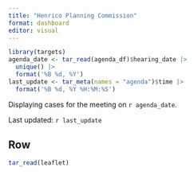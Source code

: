 ```yaml
---
title: "Henrico Planning Commission"
format: dashboard
editor: visual
---
```


```r
library(targets)
agenda_date <- tar_read(agenda_df)$hearing_date |> 
  unique() |> 
  format('%B %d, %Y')
last_update <- tar_meta(names = "agenda")$time |> 
  format('%B %d, %Y %H:%M:%S')
```

Displaying cases for the meeting on `r agenda_date`.


Last updated: `r last_update`

## Row {height=100%}
```r
tar_read(leaflet)
```
